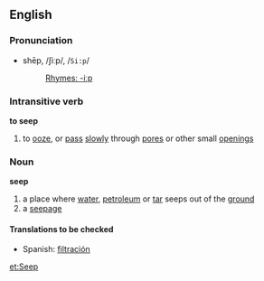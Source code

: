 ==English==
===Pronunciation===
*shēp, /ʃiːp/, /<tt>Si:p</tt>/
*:[[Rhymes:English:-iːp|Rhymes: -iːp]]
===Intransitive verb===
'''to seep'''
# to [[ooze]], or [[pass]] [[slowly]] through [[pore]]s or other small [[opening]]s
===Noun===
'''seep'''
#a place where [[water]], [[petroleum]] or [[tar]] seeps out of the [[ground]]
#a [[seepage]]

====Translations to be checked====
*Spanish: [[filtración]]

[[et:Seep]]